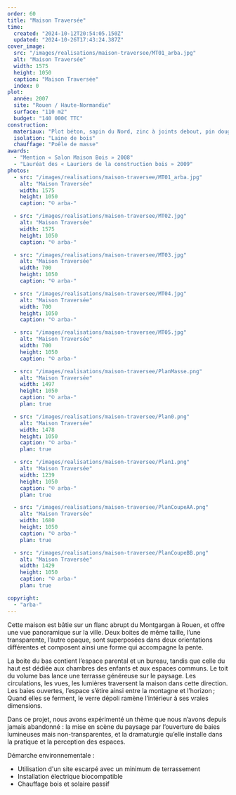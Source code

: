 ```yaml
---
order: 60
title: "Maison Traversée"
time:
  created: "2024-10-12T20:54:05.150Z"
  updated: "2024-10-26T17:43:24.387Z"
cover_image:
  src: "/images/realisations/maison-traversee/MT01_arba.jpg"
  alt: "Maison Traversée"
  width: 1575
  height: 1050
  caption: "Maison Traversée"
  index: 0
plot:
  année: 2007
  site: "Rouen / Haute-Normandie"
  surface: "110 m2"
  budget: "140 000€ TTC"
construction:
  materiaux: "Plot béton, sapin du Nord, zinc à joints debout, pin douglas, sapin du nord brûlé"
  isolation: "Laine de bois"
  chauffage: "Poêle de masse"
awards:
  - "Mention « Salon Maison Bois » 2008"
  - "Lauréat des « Lauriers de la construction bois » 2009"
photos:
  - src: "/images/realisations/maison-traversee/MT01_arba.jpg"
    alt: "Maison Traversée"
    width: 1575
    height: 1050
    caption: "© arba-"

  - src: "/images/realisations/maison-traversee/MT02.jpg"
    alt: "Maison Traversée"
    width: 1575
    height: 1050
    caption: "© arba-"

  - src: "/images/realisations/maison-traversee/MT03.jpg"
    alt: "Maison Traversée"
    width: 700
    height: 1050
    caption: "© arba-"

  - src: "/images/realisations/maison-traversee/MT04.jpg"
    alt: "Maison Traversée"
    width: 700
    height: 1050
    caption: "© arba-"

  - src: "/images/realisations/maison-traversee/MT05.jpg"
    alt: "Maison Traversée"
    width: 700
    height: 1050
    caption: "© arba-"

  - src: "/images/realisations/maison-traversee/PlanMasse.png"
    alt: "Maison Traversée"
    width: 1497
    height: 1050
    caption: "© arba-"
    plan: true

  - src: "/images/realisations/maison-traversee/Plan0.png"
    alt: "Maison Traversée"
    width: 1478
    height: 1050
    caption: "© arba-"
    plan: true

  - src: "/images/realisations/maison-traversee/Plan1.png"
    alt: "Maison Traversée"
    width: 1239
    height: 1050
    caption: "© arba-"
    plan: true

  - src: "/images/realisations/maison-traversee/PlanCoupeAA.png"
    alt: "Maison Traversée"
    width: 1680
    height: 1050
    caption: "© arba-"
    plan: true

  - src: "/images/realisations/maison-traversee/PlanCoupeBB.png"
    alt: "Maison Traversée"
    width: 1429
    height: 1050
    caption: "© arba-"
    plan: true

copyright:
  - "arba-"
---
```


Cette maison est bâtie sur un flanc abrupt du Montgargan à Rouen, et offre une vue panoramique sur la ville. Deux boites de même taille, l’une transparente, l’autre opaque, sont superposées dans deux orientations différentes et composent ainsi une forme qui accompagne la pente.

La boite du bas contient l’espace parental et un bureau, tandis que celle du haut est dédiée aux chambres des enfants et aux espaces communs. Le toit du volume bas lance une terrasse généreuse sur le paysage. Les circulations, les vues, les lumières traversent la maison dans cette direction. Les baies ouvertes, l’espace s’étire ainsi entre la montagne et l’horizon ;
Quand elles se ferment, le verre dépoli ramène l’intérieur à ses vraies dimensions.

Dans ce projet, nous avons expérimenté un thème que nous n’avons depuis jamais abandonné : la mise en scène du paysage par l’ouverture de baies lumineuses mais non-transparentes, et la dramaturgie qu’elle installe dans la pratique et la perception des espaces.

Démarche environnementale :

- Utilisation d'un site escarpé avec un minimum de terrassement
- Installation électrique biocompatible
- Chauffage bois et solaire passif
